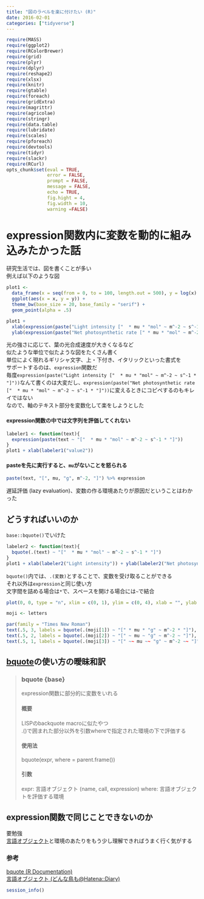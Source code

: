 ```yaml
---
title: "図のラベルを楽に付けたい (R)"
date: 2016-02-01
categories: ["tidyverse"]
---
```


```r
require(MASS)
require(ggplot2)
require(RColorBrewer) 
require(grid)
require(plyr)
require(dplyr)
require(reshape2)
require(xlsx)
require(knitr)
require(gtable)
require(foreach)
require(gridExtra)
require(magrittr)
require(agricolae)
require(stringr)
require(data.table)
require(lubridate)
require(scales)
require(pforeach)
require(devtools)
require(tidyr)
require(slackr)
require(RCurl)
opts_chunk$set(eval = TRUE,
               error = FALSE,
               prompt = FALSE,
               message = FALSE,
               echo = TRUE,
               fig.hight = 4,
               fig.width = 10,
               warning =FALSE)
```
# expression関数内に変数を動的に組み込みたかった話  

研究生活では、図を書くことが多い  
例えば以下のような図  
```r
plot1 <-
  data_frame(x = seq(from = 0, to = 100, length.out = 500), y = log(x) + rnorm(500, 0, 0.1)) %>%
  ggplot(aes(x = x, y = y)) +
  theme_bw(base_size = 20, base_family = "serif") +
  geom_point(alpha = .5)

plot1 +
  xlab(expression(paste("Light intensity ["  * mu * "mol" ~ m^-2 ~ s^-1 * "]"))) +
  ylab(expression(paste("Net photosynthetic rate [" * mu * "mol" ~ m^-2 ~ s^-1 * "]")))
```

光の強さに応じて、葉の光合成速度が大きくなるなど  
似たような単位で似たような図をたくさん書く  
単位によく現れるギリシャ文字、上・下付き、イタリックといった書式を  
サポートするのは、`expression`関数だ  
毎度`expression(paste("Light intensity ["  * mu * "mol" ~ m^-2 ~ s^-1 * "]"))`なんて書くのは大変だし、`expression(paste("Net photosynthetic rate ["  * mu * "mol" ~ m^-2 ~ s^-1 * "]"))`に変えるときにコピペするのもキレイではない  
なので、軸のテキスト部分を変数化して楽をしようとした   

#### expression関数の中では文字列を評価してくれない  
```r
labeler1 <- function(text){
  expression(paste(text ~ "["  * mu * "mol" ~ m^-2 ~ s^-1 * "]"))
}
plot1 + xlab(labeler1("value2"))
```

#### pasteを先に実行すると、`mu`がないことを怒られる  
```r
paste(text, "[", mu, "g", m^-2, "]") %>% expression
```

遅延評価 (lazy evaluation)、変数の作る環境あたりが原因だということはわかった  

## どうすればいいのか  
`base::bquote()`でいけた  
```r
labeler2 <- function(text){
  bquote(.(text) ~ "["  * mu * "mol" ~ m^-2 ~ s^-1 * "]")
}
plot1 + xlab(labeler2("Light intensity")) + ylab(labeler2("Net photosynthetic rate"))   
```

`bquote()`内では、`.(変数)`とすることで、変数を受け取ることができる  
それ以外は`expression`と同じ使い方  
文字間を詰める場合は`*`で、スペースを開ける場合には`~`で結合  
```r
plot(0, 0, type = "n", xlim = c(0, 1), ylim = c(0, 4), xlab = "", ylab = "")

moji <- letters

par(family = "Times New Roman")
text(.5, 3, labels = bquote(.(moji[1]) ~ "[" * mu * "g" ~ m^-2 * "]"), cex = 2)
text(.5, 2, labels = bquote(.(moji[2]) ~ "[" ~ mu ~ "g" ~ m^-2 ~ "]"), cex = 2)
text(.5, 1, labels = bquote(.(moji[3]) ~ "[" ~~ mu ~~ "g" ~ m^-2 ~~ "]"), cex = 2)
```

## [bquote](https://stat.ethz.ch/R-manual/R-devel/library/base/html/bquote.html)の使い方の曖昧和訳  
> ### bquote {base}  
> expression関数に部分的に変数をいれる  
> 
> #### 概要
> LISPのbackquote macroに似たやつ  
> .()で囲まれた部分以外を引数whereで指定された環境の下で評価する    
> 
> #### 使用法
> bquote(expr, where = parent.frame())
> 
> #### 引数
> expr: 言語オブジェクト (name, call, expression)
> where: 言語オブジェクトを評価する環境

## expression関数で同じことできないのか  
要勉強  
[言語オブジェクト](http://d.hatena.ne.jp/tsutatsutatsuta/20120114/1326542583)と環境のあたりをもう少し理解できればうまく行く気がする  

### 参考
[bquote (R Documentation)](https://stat.ethz.ch/R-manual/R-devel/library/base/html/bquote.html)  
[言語オブジェクト (どんな鳥も@Hatena::Diary)](http://d.hatena.ne.jp/tsutatsutatsuta/20120114/1326542583)

```r
session_info()
```

